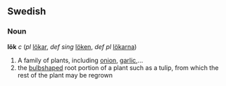 ==Swedish==
===Noun===
'''lök''' ''c'' (''pl'' [[lökar]], ''def sing'' [[löken]], ''def pl'' [[lökarna]])

#A family of plants, including [[onion]], [[garlic]],...
#the [[bulb]]shaped root portion of a plant such as a tulip, from which the rest of the plant may be regrown